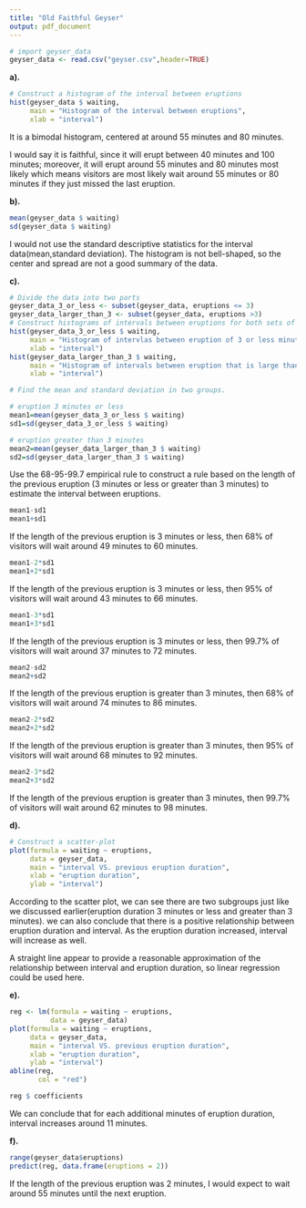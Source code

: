 ---
title: "Old Faithful Geyser"
output: pdf_document
---

```{r}
# import geyser_data
geyser_data <- read.csv("geyser.csv",header=TRUE)
```
**a).**
```{r}
# Construct a histogram of the interval between eruptions
hist(geyser_data $ waiting,
     main = "Histogram of the interval between eruptions",
     xlab = "interval")
```
It is a bimodal histogram, centered at around 55 minutes and 80 minutes.

I would say it is faithful, since it will erupt between 40 minutes and 100 minutes; moreover, it will erupt around 55 minutes and 80 minutes most likely which means visitors are most likely wait around 55 minutes or 80 minutes if they just missed the last eruption.

\newpage
**b).**
```{r}
mean(geyser_data $ waiting)
sd(geyser_data $ waiting)
```
I would not use the standard descriptive statistics for the interval data(mean,standard deviation). The histogram is not bell-shaped, so the center and spread are not a good summary of the data.

\newpage 
**c).**
```{r}
# Divide the data into two parts
geyser_data_3_or_less <- subset(geyser_data, eruptions <= 3)
geyser_data_larger_than_3 <- subset(geyser_data, eruptions >3)
# Construct histograms of intervals between eruptions for both sets of data
hist(geyser_data_3_or_less $ waiting,
     main = "Histogram of intervlas between eruption of 3 or less minutes",
     xlab = "interval")
hist(geyser_data_larger_than_3 $ waiting,
     main = "Histogram of intervals between eruption that is large than 3 minutes",
     xlab = "interval")
```
```{r}
# Find the mean and standard deviation in two groups.

# eruption 3 minutes or less
mean1=mean(geyser_data_3_or_less $ waiting)
sd1=sd(geyser_data_3_or_less $ waiting)

# eruption greater than 3 minutes
mean2=mean(geyser_data_larger_than_3 $ waiting)
sd2=sd(geyser_data_larger_than_3 $ waiting)
```
Use the 68-95-99.7 empirical rule to construct a rule based on the length of the previous eruption (3 minutes or less or greater than 3 minutes) to estimate the interval between eruptions.
```{r}
mean1-sd1
mean1+sd1
```
If the length of the previous eruption is 3 minutes or less, then 68% of visitors will wait around 49 minutes to 60 minutes.
```{r}
mean1-2*sd1
mean1+2*sd1
```
If the length of the previous eruption is 3 minutes or less, then 95% of visitors will wait around 43 minutes to 66 minutes.
```{r}
mean1-3*sd1
mean1+3*sd1
```
If the length of the previous eruption is 3 minutes or less, then 99.7% of visitors will wait around 37 minutes to 72 minutes.
```{r}
mean2-sd2
mean2+sd2
```
If the length of the previous eruption is greater than 3 minutes, then 68% of visitors will wait around 74 minutes to 86 minutes.
```{r}
mean2-2*sd2
mean2+2*sd2
```
If the length of the previous eruption is greater than 3 minutes, then 95% of visitors will wait around 68 minutes to 92 minutes.
```{r}
mean2-3*sd2
mean2+3*sd2
```
If the length of the previous eruption is greater than 3 minutes, then 99.7% of visitors will wait around 62 minutes to 98 minutes.

\newpage
**d).**
```{r}
# Construct a scatter-plot
plot(formula = waiting ~ eruptions,
     data = geyser_data,
     main = "interval VS. previous eruption duration",
     xlab = "eruption duration",
     ylab = "interval")
```
According to the scatter plot, we can see there are two subgroups just like we discussed earlier(eruption duration 3 minutes or less and greater than 3 minutes). we can also conclude that there is a positive relationship between eruption duration and interval. As the eruption duration increased, interval will increase as well.

A straight line appear to provide a reasonable approximation of the relationship between interval and eruption duration, so linear regression could be used here.

\newpage
**e).**
```{r}
reg <- lm(formula = waiting ~ eruptions,
          data = geyser_data)
plot(formula = waiting ~ eruptions,
     data = geyser_data,
     main = "interval VS. previous eruption duration",
     xlab = "eruption duration",
     ylab = "interval")
abline(reg,
       col = "red")
```
```{r}
reg $ coefficients
```
We can conclude that for each additional minutes of eruption duration, interval increases around 11 minutes. 

\newpage
**f).**
```{r}
range(geyser_data$eruptions)
predict(reg, data.frame(eruptions = 2))
```
If the length of the previous eruption was 2 minutes, I would expect to wait around 55 minutes until the next eruption.











